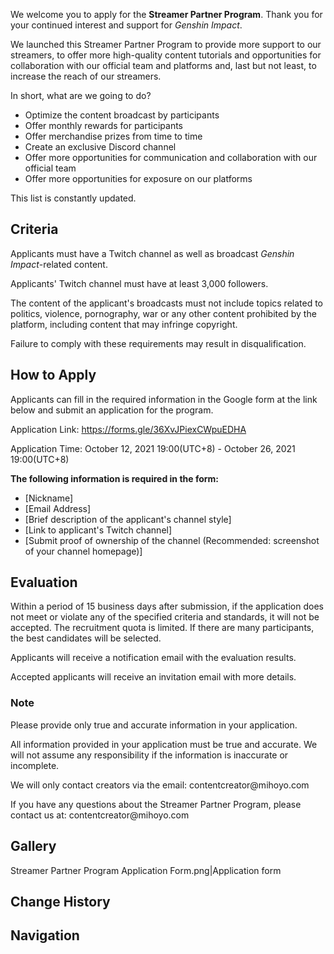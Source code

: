 {{See also|Twitch Streamer Recruitment}}
{{Terminology Infobox
|image        = Streamer Partner Program.png
|type         = HoYoverse
}}
We welcome you to apply for the '''Streamer Partner Program'''. Thank you for your continued interest and support for ''Genshin Impact''.

We launched this Streamer Partner Program to provide more support to our streamers, to offer more high-quality content tutorials and opportunities for collaboration with our official team and platforms and, last but not least, to increase the reach of our streamers.

In short, what are we going to do?
*Optimize the content broadcast by participants
*Offer monthly rewards for participants
*Offer merchandise prizes from time to time
*Create an exclusive Discord channel
*Offer more opportunities for communication and collaboration with our official team
*Offer more opportunities for exposure on our platforms

This list is constantly updated.

==Criteria==
Applicants must have a Twitch channel as well as broadcast ''Genshin Impact''-related content.

Applicants' Twitch channel must have at least 3,000 followers.

The content of the applicant's broadcasts must not include topics related to politics, violence, pornography, war or any other content prohibited by the platform, including content that may infringe copyright.

Failure to comply with these requirements may result in disqualification.

==How to Apply==
Applicants can fill in the required information in the Google form at the link below and submit an application for the program.

Application Link: https://forms.gle/36XvJPiexCWpuEDHA

Application Time: October 12, 2021 19:00(UTC+8) - October 26, 2021 19:00(UTC+8)

'''The following information is required in the form:'''
*[Nickname]
*[Email Address]
*[Brief description of the applicant's channel style]
*[Link to applicant's Twitch channel]
*[Submit proof of ownership of the channel (Recommended: screenshot of your channel homepage)]

==Evaluation==
Within a period of 15 business days after submission, if the application does not meet or violate any of the specified criteria and standards, it will not be accepted. The recruitment quota is limited. If there are many participants, the best candidates will be selected.

Applicants will receive a notification email with the evaluation results.

Accepted applicants will receive an invitation email with more details.

===Note===
Please provide only true and accurate information in your application.

All information provided in your application must be true and accurate. We will not assume any responsibility if the information is inaccurate or incomplete.

We will only contact creators via the email: contentcreator@mihoyo.com

If you have any questions about the Streamer Partner Program, please contact us at: contentcreator@mihoyo.com

==Gallery==
<gallery>
Streamer Partner Program Application Form.png|Application form
</gallery>

==Change History==
{{Change History|2.2}}

==Navigation==
{{Community Navbox}}